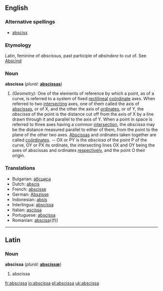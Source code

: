 ==English==

===Alternative spellings===
* [[absciss]]

===Etymology===
Latin, feminine of ''abscissus'', past participle of ''absindere'' to cut of. See [[Abscind]] 

===Noun===
'''abscissa'''  (''plural:'' '''[[abscissas]]''')
# ''(Geometry):'' One of the elements of reference by which a point, as of a curve, is referred to a system of fixed [[rectilineal]] [[coördinate]] axes.  When referred to two [[intersecting]] axes, one of them called the axis of [[abscissas]], or of X, and the other the axis of [[ordinate]]s, or of Y, the ''abscissa'' of the point is the distance cut off from the axis of X by a line drawn through it and parallel to the axis of Y.  When a point in space is referred to three axes having a common [[intersection]], the ''abscissa'' may be the distance measured parallel to either of them, from the point to the plane of the other two axes.  [[Abscissas]] and ordinates taken together are called [[coördinates]].  -- OX or PY is the ''abscissa'' of the point P of the curve, OY or PX its ordinate, the intersecting lines OX and OY being the axes of abscissas and ordinates [[respectively]], and the point O their origin.

===Translations===
*Bulgarian: [[абсциса]] {{f}}
*Dutch: [[abscis]] {{f}}
*French: [[abscisse]] {{f}}
*German: [[Abszisse]] {{f}}
*Indonesian: [[absis]]
*Interlingua: [[abscissa]]
*Italian: [[ascissa]] {{f}}
*Portuguese: [[abscissa]]
*Romanian: [[abscisa]]{(f)}
----

==Latin==
===Noun===
'''abscissa'''  (''plural:'' '''[[abscissæ]]''')
# abscissa

[[fr:abscissa]]
[[io:abscissa]]
[[pl:abscissa]]
[[uk:abscissa]]